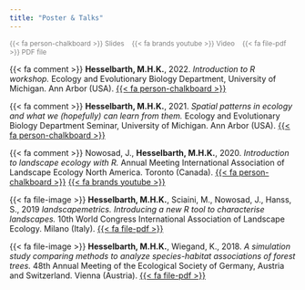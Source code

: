 ```yaml
---
title: "Poster & Talks"
---
```


<span style="color:grey;font-size:85%;"> {{< fa person-chalkboard >}} Slides &nbsp;&nbsp; {{< fa brands youtube >}} Video &nbsp;&nbsp; {{< fa file-pdf >}} PDF file </span>

{{< fa comment >}} **Hesselbarth, M.H.K.**, 2022. _Introduction to R workshop._ Ecology and Evolutionary Biology Department, University of Michigan. Ann Arbor (USA). [{{< fa person-chalkboard >}}](https://mhesselbarth.github.io/introduction-r-workshop/)

<!-- <br> -->

{{< fa comment >}} **Hesselbarth, M.H.K.**, 2021. _Spatial patterns in ecology and what we (hopefully) can learn from them._ Ecology and Evolutionary Biology Department Seminar, University of Michigan. Ann Arbor (USA). [{{< fa person-chalkboard >}}](files/Hesselbarth-2021-EEB.pdf)

<!-- <br> -->

{{< fa comment >}} Nowosad, J., **Hesselbarth, M.H.K.**, 2020. _Introduction to landscape ecology with R._ Annual Meeting International Association of Landscape Ecology North America. Toronto (Canada). [{{< fa person-chalkboard >}}](https://r-spatialecology.github.io/ialena-2020/) [{{< fa brands youtube >}}](https://www.youtube.com/watch?v=jtAxJ-S89qI)

<!-- <br> -->

{{< fa file-image >}}  **Hesselbarth, M.H.K.**, Sciaini, M., Nowosad, J., Hanss, S., 2019 _landscapemetrics. Introducing a new R tool to characterise landscapes._ 10th World Congress International Association of Landscape Ecology. Milano (Italy). [{{< fa file-pdf >}}](files/Hesselbarth_IALE_2019.pdf)

<!-- <br> -->

{{< fa file-image >}} **Hesselbarth, M.H.K.**, Wiegand, K., 2018. _A simulation study comparing methods to analyze species-habitat associations of forest trees._ 48th Annual Meeting of the Ecological Society of Germany, Austria and Switzerland. Vienna (Austria). [{{< fa file-pdf >}}](files/Hesselbarth_GfO_2018.pdf)

<!-- <br> -->
